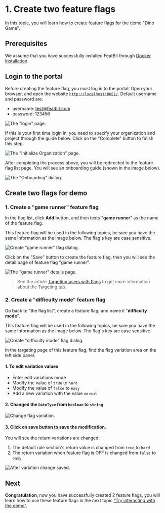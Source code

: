 
# 1. Create two feature flags

In this topic, you will learn how to create feature flags for the demo "Dino Game".

## Prerequisites

We assume that you have successfully installed FeatBit through [Docker Installation](../installation/full-installation.md).

## Login to the portal

Before creating the feature flag, you must log in to the portal. Open your browser, and open the website [`http://localhost:8081/`](http://localhost:8081/). Default username and password are:

* username: test@featbit.com
* password: 123456

![The "login" page.](../getting-started/assets/create-2-feature-flag/001-login.png)

If this is your first time login in, you need to specify your organization and project through the guide below. Click on the "Complete" button to finish this step.

![The "Initialize Organization" page.](../getting-started/assets/create-2-feature-flag/002-init-org.webp)

After completing the process above, you will be redirected to the feature flag list page. You will see an onboarding guide (shown in the image below).

![The "Onboarding" dialog.](../getting-started/assets/create-2-feature-flag/003.webp)

## Create two flags for demo

### 1. Create a "game runner" feature flag

In the flag list, click **Add** button, and then texts "**game runner**" as the name of the feature flag.

<Callout type="info" emoji="ℹ️">
  This feature flag will be used in the following topics, be sure you have the same information as the image below. The flag's key are case sensitive.
</Callout>

![Create "game runner" flag dialog.](../getting-started/assets/create-2-feature-flag/004.webp)

Click on the "Save" button to create the feature flag, then you will see the detail page of feature flag "game runner".

![The "game runner" details page.](../getting-started/assets/create-2-feature-flag/005.webp)

> See the article [Targeting users with flags](../feature-flags/targeting-users-with-flags/) to get more information about the Targeting tab.

### 2. Create a "difficulty mode" feature flag&#x20;

Go back to "the flag list", create a feature flag, and name it "**difficulty mode**".

<Callout type="info" emoji="ℹ️">
  This feature flag will be used in the following topics, be sure you have the same information as the image below. The flag's key are case sensitive.
</Callout>

![Create "difficulty mode" flag dialog.](../getting-started/assets/create-2-feature-flag/006.webp)

In the targeting page of this feature flag, find the flag variation area on the left side panel.

#### 1. To edit variation values

* Enter edit variations mode
* Modify the value of `true` to `hard`&#x20;
* Modify the value of `false` to `easy`
* Add a new variation with the value `normal`

#### 2. Changed the `DateType` from `boolean` to `string`

![Change flag variation.](../getting-started/assets/create-2-feature-flag/007.webp)

#### 3. Click on save button to save the modification.

You will see the return variations are changed:

1. The default rule section's return value is changed from `true` to `hard`
2. The return variation when feature flag is OFF is changed from `false` to `easy`

![After variation change saved.](../getting-started/assets/create-2-feature-flag/008.png)

## Next

**Congratulation**, now you have successfully created 2 feature flags, you will learn how to use these feature flags in the next topic ["Try interacting with the demo"](try-interacting-with-the-demo.md).

